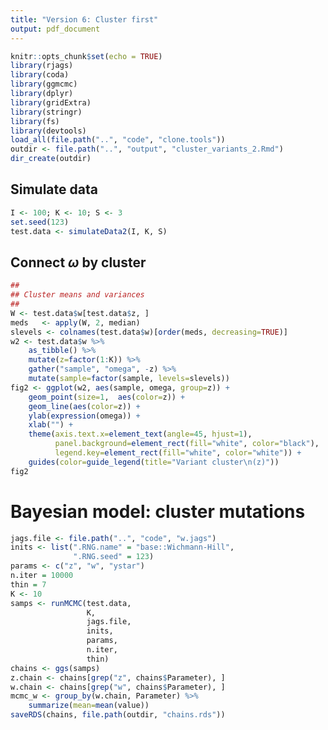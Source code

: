 ```yaml
---
title: "Version 6: Cluster first"
output: pdf_document
---
```


```r
knitr::opts_chunk$set(echo = TRUE)
library(rjags)
library(coda)
library(ggmcmc)
library(dplyr)
library(gridExtra)
library(stringr)
library(fs)
library(devtools)
load_all(file.path("..", "code", "clone.tools"))
outdir <- file.path("..", "output", "cluster_variants_2.Rmd")
dir_create(outdir)
```

## Simulate data

```r
I <- 100; K <- 10; S <- 3
set.seed(123)
test.data <- simulateData2(I, K, S)
```

## Connect $\omega$ by cluster

```r
##
## Cluster means and variances
##
W <- test.data$w[test.data$z, ]
meds   <- apply(W, 2, median)
slevels <- colnames(test.data$w)[order(meds, decreasing=TRUE)]
w2 <- test.data$w %>%
    as_tibble() %>%
    mutate(z=factor(1:K)) %>%
    gather("sample", "omega", -z) %>%
    mutate(sample=factor(sample, levels=slevels))
fig2 <- ggplot(w2, aes(sample, omega, group=z)) +
    geom_point(size=1,  aes(color=z)) +
    geom_line(aes(color=z)) +
    ylab(expression(omega)) +
    xlab("") +
    theme(axis.text.x=element_text(angle=45, hjust=1),
          panel.background=element_rect(fill="white", color="black"),
          legend.key=element_rect(fill="white", color="white")) +
    guides(color=guide_legend(title="Variant cluster\n(z)"))
fig2
```

# Bayesian model: cluster mutations

```r
jags.file <- file.path("..", "code", "w.jags")
inits <- list(".RNG.name" = "base::Wichmann-Hill", 
              ".RNG.seed" = 123)
params <- c("z", "w", "ystar")
n.iter = 10000
thin = 7
K <- 10
samps <- runMCMC(test.data,
                 K,
                 jags.file,
                 inits,
                 params,
                 n.iter,
                 thin)
chains <- ggs(samps) 
z.chain <- chains[grep("z", chains$Parameter), ]
w.chain <- chains[grep("w", chains$Parameter), ]
mcmc_w <- group_by(w.chain, Parameter) %>%
    summarize(mean=mean(value))
saveRDS(chains, file.path(outdir, "chains.rds"))
```

